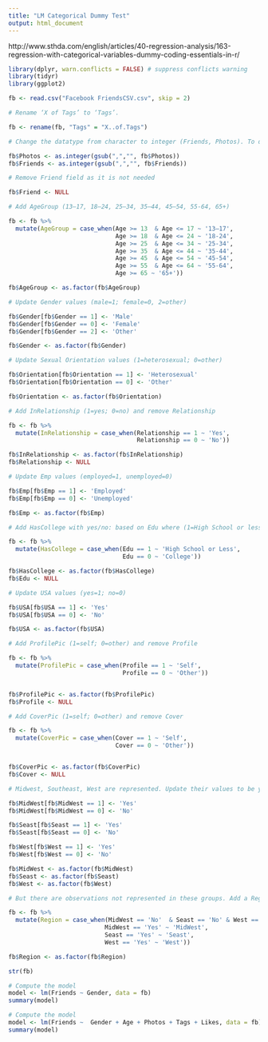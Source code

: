 ```yaml
---
title: "LM Categorical Dummy Test"
output: html_document
---
```


http://www.sthda.com/english/articles/40-regression-analysis/163-regression-with-categorical-variables-dummy-coding-essentials-in-r/ 

```r
library(dplyr, warn.conflicts = FALSE) # suppress conflicts warning
library(tidyr)
library(ggplot2)
```

```r
fb <- read.csv("Facebook FriendsCSV.csv", skip = 2)
```

```r
# Rename ‘X of Tags’ to ‘Tags’.

fb <- rename(fb, "Tags" = "X..of.Tags")
```

```r
# Change the datatype from character to integer (Friends, Photos). To do this, need to remove the commas first, using gsub.

fb$Photos <- as.integer(gsub(",","", fb$Photos))
fb$Friends <- as.integer(gsub(",","", fb$Friends))
```

```r
# Remove Friend field as it is not needed

fb$Friend <- NULL
```


```r
# Add AgeGroup (13–17, 18–24, 25–34, 35–44, 45–54, 55-64, 65+)

fb <- fb %>% 
  mutate(AgeGroup = case_when(Age >= 13  & Age <= 17 ~ '13–17', 
                              Age >= 18  & Age <= 24 ~ '18-24',
                              Age >= 25  & Age <= 34 ~ '25-34',
                              Age >= 35  & Age <= 44 ~ '35-44',
                              Age >= 45  & Age <= 54 ~ '45-54',
                              Age >= 55  & Age <= 64 ~ '55-64',
                              Age >= 65 ~ '65+'))

fb$AgeGroup <- as.factor(fb$AgeGroup)
```

```r
# Update Gender values (male=1; female=0, 2=other)

fb$Gender[fb$Gender == 1] <- 'Male'
fb$Gender[fb$Gender == 0] <- 'Female'
fb$Gender[fb$Gender == 2] <- 'Other'

fb$Gender <- as.factor(fb$Gender)
```

```r
# Update Sexual Orientation values (1=heterosexual; 0=other)

fb$Orientation[fb$Orientation == 1] <- 'Heterosexual'
fb$Orientation[fb$Orientation == 0] <- 'Other'

fb$Orientation <- as.factor(fb$Orientation)
```

```r
# Add InRelationship (1=yes; 0=no) and remove Relationship

fb <- fb %>% 
  mutate(InRelationship = case_when(Relationship == 1 ~ 'Yes',
                                    Relationship == 0 ~ 'No'))

fb$InRelationship <- as.factor(fb$InRelationship)
fb$Relationship <- NULL
```

```r
# Update Emp values (employed=1, unemployed=0)

fb$Emp[fb$Emp == 1] <- 'Employed'
fb$Emp[fb$Emp == 0] <- 'Unemployed'

fb$Emp <- as.factor(fb$Emp)
```

```r
# Add HasCollege with yes/no: based on Edu where (1=High School or less; 0=college) then remove Edu

fb <- fb %>% 
  mutate(HasCollege = case_when(Edu == 1 ~ 'High School or Less',
                                Edu == 0 ~ 'College'))

fb$HasCollege <- as.factor(fb$HasCollege)
fb$Edu <- NULL
```

```r
# Update USA values (yes=1; no=0)

fb$USA[fb$USA == 1] <- 'Yes'
fb$USA[fb$USA == 0] <- 'No'

fb$USA <- as.factor(fb$USA)
```

```r
# Add ProfilePic (1=self; 0=other) and remove Profile

fb <- fb %>% 
  mutate(ProfilePic = case_when(Profile == 1 ~ 'Self',
                                Profile == 0 ~ 'Other'))


fb$ProfilePic <- as.factor(fb$ProfilePic)
fb$Profile <- NULL
```

```r
# Add CoverPic (1=self; 0=other) and remove Cover

fb <- fb %>% 
  mutate(CoverPic = case_when(Cover == 1 ~ 'Self',
                              Cover == 0 ~ 'Other'))


fb$CoverPic <- as.factor(fb$CoverPic)
fb$Cover <- NULL
```

```r
# Midwest, Southeast, West are represented. Update their values to be yes/no.

fb$MidWest[fb$MidWest == 1] <- 'Yes'
fb$MidWest[fb$MidWest == 0] <- 'No'

fb$Seast[fb$Seast == 1] <- 'Yes'
fb$Seast[fb$Seast == 0] <- 'No'

fb$West[fb$West == 1] <- 'Yes'
fb$West[fb$West == 0] <- 'No'

fb$MidWest <- as.factor(fb$MidWest)
fb$Seast <- as.factor(fb$Seast)
fb$West <- as.factor(fb$West)
```

```r
# But there are observations not represented in these groups. Add a Region column with values: (MidWest, Seast,West, Other) respectively

fb <- fb %>% 
  mutate(Region = case_when(MidWest == 'No'  & Seast == 'No' & West == 'No' ~ 'Other',
                           MidWest == 'Yes' ~ 'MidWest',
                           Seast == 'Yes' ~ 'Seast',
                           West == 'Yes' ~ 'West'))

fb$Region <- as.factor(fb$Region)
```

```r
str(fb)
```

```r
# Compute the model
model <- lm(Friends ~ Gender, data = fb)
summary(model)
```




```r
# Compute the model
model <- lm(Friends ~  Gender + Age + Photos + Tags + Likes, data = fb)
summary(model)
```





